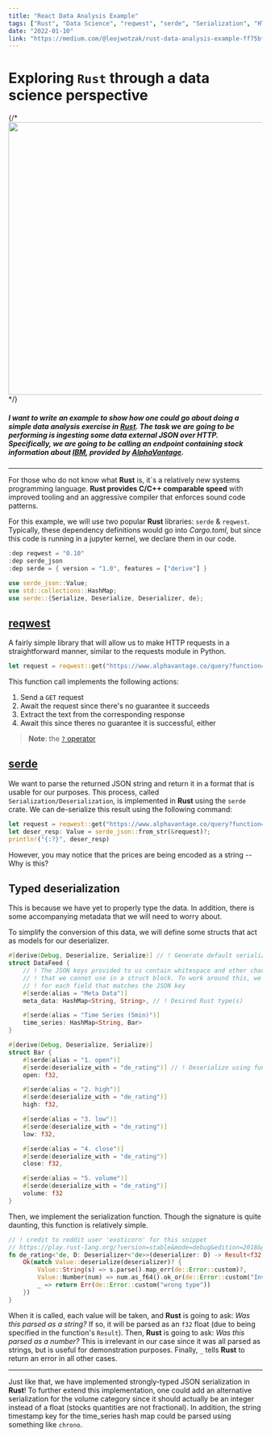 ```yaml
---
title: "React Data Analysis Example"
tags: ["Rust", "Data Science", "reqwest", "serde", "Serialization", "HTTP"]
date: "2022-01-10"
link: "https://medium.com/@leojwotzak/rust-data-analysis-example-ff75bf039bcc"
---
```

# Exploring `Rust` through a data science perspective

{/* <img src="https://rustacean.net/assets/rustacean-flat-happy.png" width="540px"/> */}

##### I want to write an example to show how one could go about doing a simple data analysis exercise in [__Rust__](https://www.rust-lang.org/). The task we are going to be performing is ingesting some data external JSON over HTTP. Specifically, we are going to be calling an endpoint containing stock information about [__IBM__](https://www.alphavantage.co/query?function=TIME_SERIES_INTRADAY&symbol=IBM&interval=5min&apikey=demo), provided by [AlphaVantage](https://www.alphavantage.co/).

---

For those who do not know what __Rust__ is, it`s a relatively new systems programming language.
**Rust provides C/C++ comparable speed** with improved tooling and an aggressive compiler
that enforces sound code patterns.

For this example, we will use two popular __Rust__ libraries: `serde` & `reqwest`.
Typically, these dependency definitions would go into _Cargo.toml_, but since this
code is running in a jupyter kernel, we declare them in our code.

```rust
:dep reqwest = "0.10"
:dep serde_json
:dep serde = { version = "1.0", features = ["derive"] }

use serde_json::Value;
use std::collections::HashMap;
use serde::{Serialize, Deserialize, Deserializer, de};
```

## [reqwest](https://docs.rs/reqwest/latest/reqwest/)

A fairly simple library that will allow us to make HTTP requests in a straightforward
manner, similar to the requests module in Python.

```rust
let request = reqwest::get("https://www.alphavantage.co/query?function=TIME_SERIES_INTRADAY&symbol=IBM&interval=5min&apikey=demo").await?.text().await?;
```

This function call implements the following actions:

1. Send a `GET` request
2. Await the request since there's no guarantee it succeeds
3. Extract the text from the corresponding response
4. Await this since theres no guarantee it is successful, either

> **Note**: the [`?` operator](https://doc.rust-lang.org/book/ch09-02-recoverable-errors-with-result.html)

## [serde](https://serde.rs/)

We want to parse the returned JSON string and return it in a format that is usable for
our purposes. This process, called `Serialization/Deserialization`, is implemented in
__Rust__ using the `serde` crate. We can de-serialize this result using the following command:

```rust
let request = reqwest::get("https://www.alphavantage.co/query?function=TIME_SERIES_INTRADAY&symbol=IBM&interval=5min&apikey=demo").await?.text().await?;
let deser_resp: Value = serde_json::from_str(&request)?;
println!("{:?}", deser_resp)
```

However, you may notice that the prices are being encoded as a string -- Why is this?

## Typed deserialization

This is because we have yet to properly type the data. In addition, there is some
accompanying metadata that we will need to worry about.

To simplify the conversion of this data, we will define some structs that act as models
for our deserializer.

```rust
#[derive(Debug, Deserialize, Serialize)] // ! Generate default serialization/deserialization traits
struct DataFeed {
    // ! The JSON keys provided to us contain whitespace and other characters
    // ! that we cannot use in a struct block. To work around this, we define an alias
    // ! for each field that matches the JSON key
    #[serde(alias = "Meta Data")]
    meta_data: HashMap<String, String>, // ! Desired Rust type(s)

    #[serde(alias = "Time Series (5min)")]
    time_series: HashMap<String, Bar>
}

#[derive(Debug, Deserialize, Serialize)]
struct Bar {
    #[serde(alias = "1. open")]
    #[serde(deserialize_with = "de_rating")] // ! Deserialize using function (below)
    open: f32,

    #[serde(alias = "2. high")]
    #[serde(deserialize_with = "de_rating")]
    high: f32,

    #[serde(alias = "3. low")]
    #[serde(deserialize_with = "de_rating")]
    low: f32,

    #[serde(alias = "4. close")]
    #[serde(deserialize_with = "de_rating")]
    close: f32,

    #[serde(alias = "5. volume")]
    #[serde(deserialize_with = "de_rating")]
    volume: f32
}
```

Then, we implement the serialization function. Though the
signature is quite daunting, this function is relatively simple.

```rust
// ! credit to reddit user 'exoticorn' for this snippet
// https://play.rust-lang.org/?version=stable&mode=debug&edition=2018&gist=ee7f582b5873013723596790a7993925
fn de_rating<'de, D: Deserializer<'de>>(deserializer: D) -> Result<f32, D::Error> {
    Ok(match Value::deserialize(deserializer)? {
        Value::String(s) => s.parse().map_err(de::Error::custom)?,
        Value::Number(num) => num.as_f64().ok_or(de::Error::custom("Invalid number"))? as f32,
        _ => return Err(de::Error::custom("wrong type"))
    })
}
```

When it is called, each value will be taken, and __Rust__ is going to ask: _Was this parsed as a string?_
If so, it will be parsed as an `f32` float (due to being specified in
the function's `Result`). Then, __Rust__ is going to ask: _Was this parsed as a number?_
This is irrelevant in our case since it was all parsed as strings, but is useful for
demonstration purposes. Finally, `_` tells __Rust__ to return an error in all other cases.

---

Just like that, we have implemented strongly-typed JSON serialization in __Rust__! To further
extend this implementation, one could add an alternative serialization for the volume
category since it should actually be an integer instead of a float (stocks quantities are not
fractional). In addition, the string timestamp key for the time_series hash map could be parsed
using something like `chrono`.
